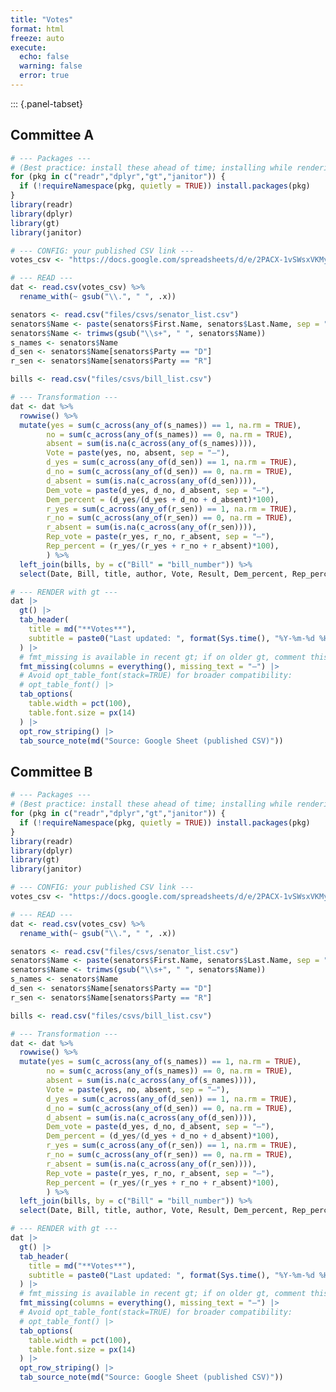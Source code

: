 ```yaml
---
title: "Votes"
format: html
freeze: auto
execute:
  echo: false
  warning: false
  error: true  
---
```

::: {.panel-tabset}

## Committee A

```r

# --- Packages ---
# (Best practice: install these ahead of time; installing while rendering can fail in CI.)
for (pkg in c("readr","dplyr","gt","janitor")) {
  if (!requireNamespace(pkg, quietly = TRUE)) install.packages(pkg)
}
library(readr)
library(dplyr)
library(gt)
library(janitor)

# --- CONFIG: your published CSV link ---
votes_csv <- "https://docs.google.com/spreadsheets/d/e/2PACX-1vSWsxVKMyPrvGZW1VFD0_DdTsMmH-dzITniXvWusbbG34FPwj7uWsIDB6B_6Sb5AdK94SbZ75eL0vTT/pub?gid=0&single=true&output=csv"   

# --- READ ---
dat <- read.csv(votes_csv) %>%
  rename_with(~ gsub("\\.", " ", .x))

senators <- read.csv("files/csvs/senator_list.csv")
senators$Name <- paste(senators$First.Name, senators$Last.Name, sep = " ")
senators$Name <- trimws(gsub("\\s+", " ", senators$Name)) 
s_names <- senators$Name
d_sen <- senators$Name[senators$Party == "D"]
r_sen <- senators$Name[senators$Party == "R"]

bills <- read.csv("files/csvs/bill_list.csv")

# --- Transformation ---
dat <- dat %>%
  rowwise() %>%
  mutate(yes = sum(c_across(any_of(s_names)) == 1, na.rm = TRUE),
        no = sum(c_across(any_of(s_names)) == 0, na.rm = TRUE),
        absent = sum(is.na(c_across(any_of(s_names)))),
        Vote = paste(yes, no, absent, sep = "—"),
        d_yes = sum(c_across(any_of(d_sen)) == 1, na.rm = TRUE),
        d_no = sum(c_across(any_of(d_sen)) == 0, na.rm = TRUE),
        d_absent = sum(is.na(c_across(any_of(d_sen)))),
        Dem_vote = paste(d_yes, d_no, d_absent, sep = "—"),
        Dem_percent = (d_yes/(d_yes + d_no + d_absent)*100),
        r_yes = sum(c_across(any_of(r_sen)) == 1, na.rm = TRUE),
        r_no = sum(c_across(any_of(r_sen)) == 0, na.rm = TRUE),
        r_absent = sum(is.na(c_across(any_of(r_sen)))),
        Rep_vote = paste(r_yes, r_no, r_absent, sep = "—"),
        Rep_percent = (r_yes/(r_yes + r_no + r_absent)*100),
        ) %>%
  left_join(bills, by = c("Bill" = "bill_number")) %>%
  select(Date, Bill, title, author, Vote, Result, Dem_percent, Rep_percent) 

# --- RENDER with gt ---
dat |>
  gt() |>
  tab_header(
    title = md("**Votes**"),
    subtitle = paste0("Last updated: ", format(Sys.time(), "%Y-%m-%d %H:%M %Z"))
  ) |>
  # fmt_missing is available in recent gt; if on older gt, comment this out:
  fmt_missing(columns = everything(), missing_text = "—") |>
  # Avoid opt_table_font(stack=TRUE) for broader compatibility:
  # opt_table_font() |>
  tab_options(
    table.width = pct(100),
    table.font.size = px(14)
  ) |>
  opt_row_striping() |>
  tab_source_note(md("Source: Google Sheet (published CSV)"))

```

## Committee B

```r

# --- Packages ---
# (Best practice: install these ahead of time; installing while rendering can fail in CI.)
for (pkg in c("readr","dplyr","gt","janitor")) {
  if (!requireNamespace(pkg, quietly = TRUE)) install.packages(pkg)
}
library(readr)
library(dplyr)
library(gt)
library(janitor)

# --- CONFIG: your published CSV link ---
votes_csv <- "https://docs.google.com/spreadsheets/d/e/2PACX-1vSWsxVKMyPrvGZW1VFD0_DdTsMmH-dzITniXvWusbbG34FPwj7uWsIDB6B_6Sb5AdK94SbZ75eL0vTT/pub?gid=1077921709&single=true&output=csv"   

# --- READ ---
dat <- read.csv(votes_csv) %>%
  rename_with(~ gsub("\\.", " ", .x))

senators <- read.csv("files/csvs/senator_list.csv")
senators$Name <- paste(senators$First.Name, senators$Last.Name, sep = " ")
senators$Name <- trimws(gsub("\\s+", " ", senators$Name)) 
s_names <- senators$Name
d_sen <- senators$Name[senators$Party == "D"]
r_sen <- senators$Name[senators$Party == "R"]

bills <- read.csv("files/csvs/bill_list.csv")

# --- Transformation ---
dat <- dat %>%
  rowwise() %>%
  mutate(yes = sum(c_across(any_of(s_names)) == 1, na.rm = TRUE),
        no = sum(c_across(any_of(s_names)) == 0, na.rm = TRUE),
        absent = sum(is.na(c_across(any_of(s_names)))),
        Vote = paste(yes, no, absent, sep = "—"),
        d_yes = sum(c_across(any_of(d_sen)) == 1, na.rm = TRUE),
        d_no = sum(c_across(any_of(d_sen)) == 0, na.rm = TRUE),
        d_absent = sum(is.na(c_across(any_of(d_sen)))),
        Dem_vote = paste(d_yes, d_no, d_absent, sep = "—"),
        Dem_percent = (d_yes/(d_yes + d_no + d_absent)*100),
        r_yes = sum(c_across(any_of(r_sen)) == 1, na.rm = TRUE),
        r_no = sum(c_across(any_of(r_sen)) == 0, na.rm = TRUE),
        r_absent = sum(is.na(c_across(any_of(r_sen)))),
        Rep_vote = paste(r_yes, r_no, r_absent, sep = "—"),
        Rep_percent = (r_yes/(r_yes + r_no + r_absent)*100),
        ) %>%
  left_join(bills, by = c("Bill" = "bill_number")) %>%
  select(Date, Bill, title, author, Vote, Result, Dem_percent, Rep_percent) 

# --- RENDER with gt ---
dat |>
  gt() |>
  tab_header(
    title = md("**Votes**"),
    subtitle = paste0("Last updated: ", format(Sys.time(), "%Y-%m-%d %H:%M %Z"))
  ) |>
  # fmt_missing is available in recent gt; if on older gt, comment this out:
  fmt_missing(columns = everything(), missing_text = "—") |>
  # Avoid opt_table_font(stack=TRUE) for broader compatibility:
  # opt_table_font() |>
  tab_options(
    table.width = pct(100),
    table.font.size = px(14)
  ) |>
  opt_row_striping() |>
  tab_source_note(md("Source: Google Sheet (published CSV)"))

```